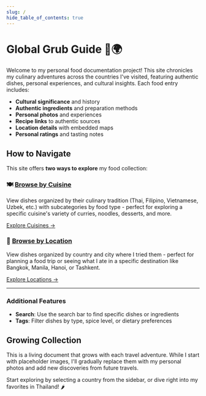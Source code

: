 ```yaml
---
slug: /
hide_table_of_contents: true
---
```


# Global Grub Guide 🍜🌍

Welcome to my personal food documentation project! This site chronicles my culinary adventures across the countries I've visited, featuring authentic dishes, personal experiences, and cultural insights. Each food entry includes:

- **Cultural significance** and history
- **Authentic ingredients** and preparation methods
- **Personal photos** and experiences
- **Recipe links** to authentic sources
- **Location details** with embedded maps
- **Personal ratings** and tasting notes

## How to Navigate

This site offers **two ways to explore** my food collection:

### 🍽️ [Browse by Cuisine](/cuisines)
View dishes organized by their culinary tradition (Thai, Filipino, Vietnamese, Uzbek, etc.) with subcategories by food type - perfect for exploring a specific cuisine's variety of curries, noodles, desserts, and more.

[Explore Cuisines →](/cuisines)

### 📍 [Browse by Location](/locations)
View dishes organized by country and city where I tried them - perfect for planning a food trip or seeing what I ate in a specific destination like Bangkok, Manila, Hanoi, or Tashkent.

[Explore Locations →](/locations)

---

### Additional Features
- **Search**: Use the search bar to find specific dishes or ingredients
- **Tags**: Filter dishes by type, spice level, or dietary preferences

## Growing Collection

This is a living document that grows with each travel adventure. While I start with placeholder images, I'll gradually replace them with my personal photos and add new discoveries from future travels.

Start exploring by selecting a country from the sidebar, or dive right into my favorites in Thailand! 🌶️